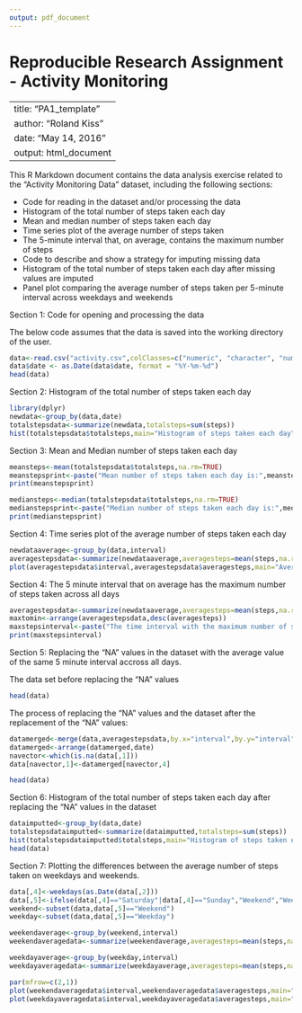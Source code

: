 ```yaml
---
output: pdf_document
---
```

Reproducible Research Assignment - Activity Monitoring
===

---
title: "PA1_template"
author: "Roland Kiss"
date: "May 14, 2016"
output: html_document
---

This R Markdown document contains the data analysis exercise related to the "Activity Monitoring Data" dataset, including the following sections:

- Code for reading in the dataset and/or processing the data
- Histogram of the total number of steps taken each day
- Mean and median number of steps taken each day
- Time series plot of the average number of steps taken
- The 5-minute interval that, on average, contains the maximum number of steps
- Code to describe and show a strategy for imputing missing data
- Histogram of the total number of steps taken each day after missing values are imputed
- Panel plot comparing the average number of steps taken per 5-minute interval across weekdays and weekends


Section 1: Code for opening and processing the data

The below code assumes that the data is saved into the working directory of the user.

```r
data<-read.csv("activity.csv",colClasses=c("numeric", "character", "numeric"))
data$date <- as.Date(data$date, format = "%Y-%m-%d")
head(data)


```


Section 2: Histogram of the total number of steps taken each day

```r
library(dplyr)
newdata<-group_by(data,date)
totalstepsdata<-summarize(newdata,totalsteps=sum(steps))
hist(totalstepsdata$totalsteps,main="Histogram of steps taken each day",xlab="Total steps taken per day")
```


Section 3: Mean and Median number of steps taken each day

```r
meansteps<-mean(totalstepsdata$totalsteps,na.rm=TRUE)
meanstepsprint<-paste("Mean number of steps taken each day is:",meansteps)
print(meanstepsprint)
```


```r
mediansteps<-median(totalstepsdata$totalsteps,na.rm=TRUE)
medianstepsprint<-paste("Median number of steps taken each day is:",mediansteps)
print(medianstepsprint)
```


Section 4: Time series plot of the average number of steps taken each day

```r
newdataaverage<-group_by(data,interval)
averagestepsdata<-summarize(newdataaverage,averagesteps=mean(steps,na.rm=TRUE))
plot(averagestepsdata$interval,averagestepsdata$averagesteps,main="Average number of steps per interval",xlab="5 min. intervals",ylab="Average number of steps",type="l")

```


Section 4: The 5 minute interval that on average has the maximum number of steps taken across all days

```r
averagestepsdata<-summarize(newdataaverage,averagesteps=mean(steps,na.rm=TRUE))
maxtomin<-arrange(averagestepsdata,desc(averagesteps))
maxstepsinterval<-paste("The time interval with the maximum number of steps taken each day is:",substr(maxtomin[1,1],1,nchar(maxtomin[1,1])-2),":",substr(maxtomin[1,1],nchar(maxtomin[1,1])-1,nchar(maxtomin[1,1])))
print(maxstepsinterval)
```


Section 5: Replacing the "NA" values in the dataset with the average value of the same 5 minute interval accross all days.

The data set before replacing the "NA" values
```r
head(data)
```


The process of replacing the "NA" values and the dataset after the replacement of the "NA" values:
```r
datamerged<-merge(data,averagestepsdata,by.x="interval",by.y="interval",sort=FALSE)
datamerged<-arrange(datamerged,date)
navector<-which(is.na(data[,1]))
data[navector,1]<-datamerged[navector,4]

head(data)
```

Section 6: Histogram of the total number of steps taken each day after replacing the "NA" values in the dataset

```r
dataimputted<-group_by(data,date)
totalstepsdataimputted<-summarize(dataimputted,totalsteps=sum(steps))
hist(totalstepsdataimputted$totalsteps,main="Histogram of steps taken each day",xlab="Total steps taken per day")
head(data)
```


Section 7: Plotting the differences between the average number of steps taken on weekdays and weekends.

```r
data[,4]<-weekdays(as.Date(data[,2]))
data[,5]<-ifelse(data[,4]=="Saturday"|data[,4]=="Sunday","Weekend","Weekday")
weekend<-subset(data,data[,5]=="Weekend")
weekday<-subset(data,data[,5]=="Weekday")

weekendaverage<-group_by(weekend,interval)
weekendaveragedata<-summarize(weekendaverage,averagesteps=mean(steps,na.rm=TRUE))

weekdayaverage<-group_by(weekday,interval)
weekdayaveragedata<-summarize(weekdayaverage,averagesteps=mean(steps,na.rm=TRUE))

par(mfrow=c(2,1))
plot(weekendaveragedata$interval,weekendaveragedata$averagesteps,main="Average number of steps per interval - Weekend",xlab="5 min. intervals",ylab="Average number of steps",type="l")
plot(weekdayaveragedata$interval,weekdayaveragedata$averagesteps,main="Average number of steps per interval - Weekdays",xlab="5 min. intervals",ylab="Average number of steps",type="l")
```


